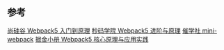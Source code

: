 ## 参考

[尚硅谷 Webpack5 入门到原理](https://www.bilibili.com/video/BV14T4y1z7sw/?spm_id_from=333.337.search-card.all.click&vd_source=3546a6d686c6ab04b1fb7358b1862ece)
[秒码学院 Webpack5 进阶与原理](https://www.bilibili.com/video/BV1g7Q3YQENb/?spm_id_from=333.1387.homepage.video_card.click&vd_source=3546a6d686c6ab04b1fb7358b1862ece)
[催学社 mini-webpack](https://www.bilibili.com/video/BV1oL411V7BQ/?spm_id_from=333.337.search-card.all.click)
[掘金小册 Webpack5 核心原理与应用实践](https://juejin.cn/book/7115598540721618944?enter_from=course_center&utm_source=course_center)
